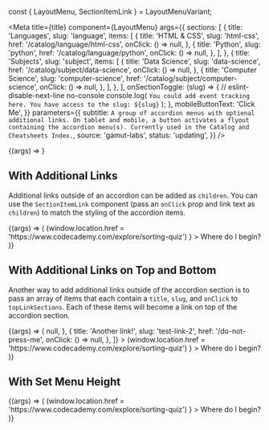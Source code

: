 
const { LayoutMenu, SectionItemLink } = LayoutMenuVariant;

<Meta
  title={title}
  component={LayoutMenu}
  args={{
    sections: [
      {
        title: 'Languages',
        slug: 'language',
        items: [
          {
            title: 'HTML & CSS',
            slug: 'html-css',
            href: '/catalog/language/html-css',
            onClick: () => null,
          },
          {
            title: 'Python',
            slug: 'python',
            href: '/catalog/language/python',
            onClick: () => null,
          },
        ],
      },
      {
        title: 'Subjects',
        slug: 'subject',
        items: [
          {
            title: 'Data Science',
            slug: 'data-science',
            href: '/catalog/subject/data-science',
            onClick: () => null,
          },
          {
            title: 'Computer Science',
            slug: 'computer-science',
            href: '/catalog/subject/computer-science',
            onClick: () => null,
          },
        ],
      },
    ],
    onSectionToggle: (slug) => {
      // eslint-disable-next-line no-console
      console.log(
        `You could add event tracking here. You have access to the slug: ${slug}`
      );
    },
    mobileButtonText: 'Click Me',
  }}
  parameters={{
    subtitle: `A group of accordion menus with optional additional links. On tablet and mobile, a button activates a flyout containing the accordion menu(s). Currently used in the Catalog and Cheatsheets Index.`,
    source: 'gamut-labs',
    status: 'updating',
  }}
/>

<Canvas>
  <Story name="LayoutMenu">{(args) => <LayoutMenu {...args} />}</Story>
</Canvas>

<PropsTable story="LayoutMenu" />

## With Additional Links

Additional links outside of an accordion can be added as `children`. You can use the `SectionItemLink` component (pass an `onClick` prop and link text as `children`) to match the styling of the accordion items.

<Canvas>
  <Story name="With Additional Links">
    {(args) => (
      <LayoutMenu {...args}>
        <Box py={16}>
          <SectionItemLink
            onClick={() =>
              (window.location.href =
                'https://www.codecademy.com/explore/sorting-quiz')
            }
          >
            Where do I begin?
          </SectionItemLink>
        </Box>
      </LayoutMenu>
    )}
  </Story>
</Canvas>

## With Additional Links on Top and Bottom

Another way to add additional links outside of the accordion section is to pass an array of items that each contain a `title`, `slug`, and `onClick` to `topLinkSections`. Each of these items will become a link on top of the accordion section.

<Canvas>
  <Story name="With Additional Links on Top and Bottom">
    {(args) => (
      <LayoutMenu
        {...args}
        selectedItem="top-link"
        topLinkSections={[
          {
            title: 'A top link!',
            slug: 'top-link',
            href: '/not-a-real-link',
            onClick: () => null,
          },
          {
            title: 'Another link!',
            slug: 'test-link-2',
            href: '/do-not-press-me',
            onClick: () => null,
          },
        ]}
      >
        <Box py={16}>
          <SectionItemLink
            onClick={() =>
              (window.location.href =
                'https://www.codecademy.com/explore/sorting-quiz')
            }
          >
            Where do I begin?
          </SectionItemLink>
        </Box>
      </LayoutMenu>
    )}
  </Story>
</Canvas>

## With Set Menu Height

<Canvas>
  <Story name="With Set Menu Height">
    {(args) => (
      <LayoutMenu
        {...args}
        menuHeight="sm"
        sections={[
          {
            title: 'Languages',
            slug: 'language',
            items: [
              {
                title: 'Python',
                slug: 'python',
              },
              {
                title: 'HTML & CSS',
                slug: 'html-css',
              },
              {
                title: 'JavaScript',
                slug: 'javascript',
              },
              {
                title: 'SQL',
                slug: 'sql',
              },
              {
                title: 'C++',
                slug: 'c-plus-plus',
              },
              {
                title: 'Java',
                slug: 'java',
              },
              {
                title: 'R',
                slug: 'r',
              },
              {
                title: 'Go',
                slug: 'go',
              },
              {
                title: 'C#',
                slug: 'c-sharp',
              },
              {
                title: 'PHP',
                slug: 'php',
              },
              {
                title: 'Ruby',
                slug: 'ruby',
              },
              {
                title: 'Swift',
                slug: 'swift',
              },
              {
                title: 'Bash/Shell',
                slug: 'bash',
              },
              {
                title: 'Kotlin',
                slug: 'kotlin',
              },
              {
                title: 'C',
                slug: 'c',
              },
            ],
          },
          {
            title: 'Subjects',
            slug: 'subject',
            items: [
              {
                title: 'Computer Science',
                slug: 'computer-science',
              },
              {
                title: 'Machine Learning',
                slug: 'machine-learning',
              },
              {
                title: 'Data Visualization',
                slug: 'data-visualization',
              },
              {
                title: 'Web Development',
                slug: 'web-development',
              },
              {
                title: 'Web Design',
                slug: 'web-design',
              },
              {
                title: 'Data Science',
                slug: 'data-science',
              },
              {
                title: 'Mobile Development',
                slug: 'mobile-development',
              },
              {
                title: 'Developer Tools',
                slug: 'developer-tools',
              },
              {
                title: 'Code Foundations',
                slug: 'code-foundations',
              },
              {
                title: 'Game Development',
                slug: 'game-development',
              },
              {
                title: 'Interview Prep',
                slug: 'interview-prep',
              },
              {
                title: 'Cybersecurity',
                slug: 'cybersecurity',
              },
            ],
          },
        ]}
      >
        <Box py={16}>
          <SectionItemLink
            onClick={() =>
              (window.location.href =
                'https://www.codecademy.com/explore/sorting-quiz')
            }
          >
            Where do I begin?
          </SectionItemLink>
        </Box>
      </LayoutMenu>
    )}
  </Story>
</Canvas>
